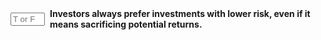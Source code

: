 ::: {.question-block}

<form onsubmit="event.preventDefault(); checkAnswerBox('module2_tf_q11','F')" style="display: flex; align-items: center; gap: 8px;">
<input type="text" id="module2_tf_q11" name="module2_tf_q11" maxlength="1" placeholder="T or F"
         style="width: 55px;" data-correct-answer="F" /> <label for="module2_tf_q11"><strong>Investors always prefer investments with lower risk, even if it means sacrificing potential returns.</strong></label>
</form>

<div id="feedback-module2_tf_q11" class="feedback" data-status="" style="display:none;">
The sentence is FALSE. Investor preference depends on their individual risk aversion. While many are risk-averse, they will accept higher risk if they are sufficiently compensated with higher potential returns.
</div>
:::